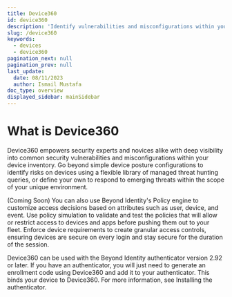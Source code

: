 ```yaml
---
title: Device360
id: device360
description: 'Identify vulnerabilities and misconfigurations within your device inventory.'
slug: /device360
keywords:
  - devices
  - device360
pagination_next: null
pagination_prev: null
last_update:
  date: 08/11/2023
  author: Ismail Mustafa
doc_type: overview
displayed_sidebar: mainSidebar
---
```


# What is Device360
Device360 empowers security experts and novices alike with deep visibility into common security vulnerabilities and misconfigurations within your device inventory. Go beyond simple device posture configurations to identify risks on devices using a flexible library of managed threat hunting queries, or define your own to respond to emerging threats within the scope of your unique environment.

(Coming Soon) You can also use Beyond Identity's Policy engine to customize access decisions based on attributes such as user, device, and event. Use policy simulation to validate and test the policies that will allow or restrict access to devices and apps before pushing them out to your fleet. Enforce device requirements to create granular access controls, ensuring devices are secure on every login and stay secure for the duration of the session.

Device360 can be used with the Beyond Identity authenticator version 2.92 or later. If you have an authenticator, you will just need to generate an enrollment code using Device360 and add it to your authenticator. This binds your device to Device360. For more information, see Installing the authenticator.